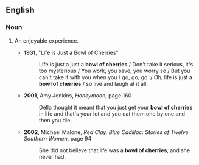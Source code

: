 ==English==

===Noun===
{{en-noun|head=[[bowl]] [[of]] [[cherries]]|pl=bowls of cherries}}

# {{context|idiomatic}} An enjoyable experience.
#* '''1931''', "Life is Just a Bowl of Cherries"
#*: Life is just a just a '''bowl of cherries''' / Don't take it serious, it's too mysterious / You work, you save, you worry so / But you can't take it with you when you / go, go, go. / Oh, life is just a '''bowl of cherries''' / so live and laugh at it all. 
#* '''2001''', Amy Jenkins, ''Honeymoon'', page 160
#*: Della thought it meant that you just get your '''bowl of cherries''' in life and that's your lot and you eat them one by one and then you die.
#* '''2002''', Michael Malone, ''Red Clay, Blue Cadillac: Stories of Twelve Southern Women'', page 94
#*: She did not believe that life was a '''bowl of cherries''', and she never had.